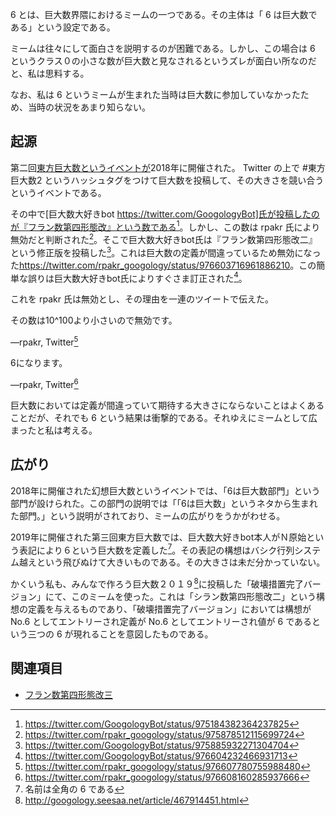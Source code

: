 6 とは、巨大数界隈におけるミームの一つである。その主体は「 6 は巨大数である」という設定である。

ミームは往々にして面白さを説明するのが困難である。しかし、この場合は 6 というクラス０の小さな数が巨大数と見なされるというズレが面白い所なのだと、私は思料する。

なお、私は 6 というミームが生まれた当時は巨大数に参加していなかったため、当時の状況をあまり知らない。

== 起源 ==

第二回[[東方巨大数]]というイベントが2018年に開催された。 Twitter の上で #東方巨大数2 というハッシュタグをつけて巨大数を投稿して、その大きさを競い合うというイベントである。

その中で[巨大数大好きbot https://twitter.com/GoogologyBot]氏が投稿したのが『フラン数第四形態改』という数である<ref>[https://twitter.com/GoogologyBot/status/975184382364237825 https://twitter.com/GoogologyBot/status/975184382364237825]</ref>。しかし、この数は rpakr 氏により無効だと判断された<ref>[https://twitter.com/rpakr_googology/status/975878512115699724 https://twitter.com/rpakr_googology/status/975878512115699724]</ref>。そこで巨大数大好きbot氏は『フラン数第四形態改二』という修正版を投稿した<ref>[https://twitter.com/GoogologyBot/status/975885932271304704 https://twitter.com/GoogologyBot/status/975885932271304704]</ref>。これは巨大数の定義が間違っているため無効になった<ref>[https://twitter.com/rpakr_googology/status/976603716961886210 https://twitter.com/rpakr_googology/status/976603716961886210]。この簡単な誤りは巨大数大好きbot氏によりすぐさま訂正された<ref>[https://twitter.com/GoogologyBot/status/976604232466931713 https://twitter.com/GoogologyBot/status/976604232466931713]</ref>。

これを rpakr 氏は無効とし、その理由を一連のツイートで伝えた。

<blockquote cite="https://twitter.com/rpakr_googology/status/976607780755988480"><p>その数は10^100より小さいので無効です。</p><div class="footer">—rpakr, <span class="cite">Twitter<ref>[https://twitter.com/rpakr_googology/status/976607780755988480 https://twitter.com/rpakr_googology/status/976607780755988480]</ref></span></div></blockquote>

<blockquote cite="https://twitter.com/rpakr_googology/status/976608160285937666"><p>6になります。</p><div class="footer">—rpakr, <span class="cite">Twitter<ref>[https://twitter.com/rpakr_googology/status/976608160285937666 https://twitter.com/rpakr_googology/status/976608160285937666]</ref></span></div></blockquote>

巨大数においては定義が間違っていて期待する大きさにならないことはよくあることだが、それでも 6 という結果は衝撃的である。それゆえにミームとして広まったと私は考える。

== 広がり ==

2018年に開催された幻想巨大数というイベントでは、「6は巨大数部門」という部門が設けられた。この部門の説明では「「6は巨大数」というネタから生まれた部門。」という説明がされており、ミームの広がりをうかがわせる。

2019年に開催された第三回東方巨大数では、巨大数大好きbot本人がＮ原始という表記により６という巨大数を定義した<ref>名前は全角の 6 である</ref>。その表記の構想はバシク行列システム越えという飛びぬけて大きいものである。その大きさは未だ分かっていない。

かくいう私も、みんなで作ろう巨大数２０１９<ref>[http://googology.seesaa.net/article/467914451.html http://googology.seesaa.net/article/467914451.html]</ref>に投稿した「破壊措置完了バージョン」にて、このミームを使った。これは「シラン数第四形態改二」という構想の定義を与えるものであり、「破壊措置完了バージョン」においては構想が No.6 としてエントリーされ定義が No.6 としてエントリーされ値が 6 であるという三つの 6 が現れることを意図したものである。

== 関連項目 ==

* [[フラン数第四形態改三]]
